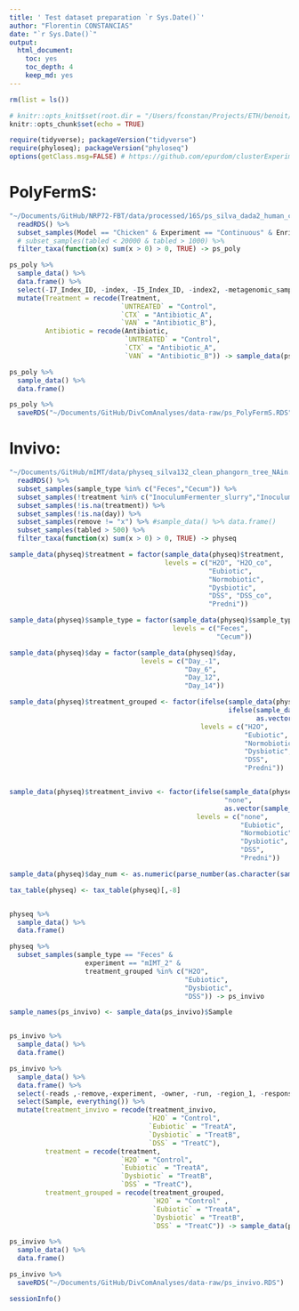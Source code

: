 ```yaml
---
title: ' Test dataset preparation `r Sys.Date()`'
author: "Florentin CONSTANCIAS"
date: "`r Sys.Date()`"
output:
  html_document: 
    toc: yes
    toc_depth: 4
    keep_md: yes
---
```

<style type="text/css">
div.main-container {
max-width: 1800px;
margin-left: auto;
margin-right: auto;
}
.Table-Normal {
position: relative;
//display: block;
margin: 10px auto;
padding: 0;
width: 100%;
height: auto;
border-collapse: collapse;
text-align: center;
}
</style>

```r
rm(list = ls())

# knitr::opts_knit$set(root.dir = "/Users/fconstan/Projects/ETH/benoit/Soheil/New data/") 
knitr::opts_chunk$set(echo = TRUE)
```

```r
require(tidyverse); packageVersion("tidyverse")
require(phyloseq); packageVersion("phyloseq")
options(getClass.msg=FALSE) # https://github.com/epurdom/clusterExperiment/issues/66
```

# PolyFermS:

```r
"~/Documents/GitHub/NRP72-FBT/data/processed/16S/ps_silva_dada2_human_chicken_meta.RDS" %>% 
  readRDS() %>% 
  subset_samples(Model == "Chicken" & Experiment == "Continuous" & Enrichment == "NotEnriched" & is.na(Paul) & Treatment %in% c("UNTREATED", "CTX", "VAN") & !Reactor %in% c("CR", "IR2")) %>%
  # subset_samples(tabled < 20000 & tabled > 1000) %>% 
  filter_taxa(function(x) sum(x > 0) > 0, TRUE) -> ps_poly

ps_poly %>% 
  sample_data() %>% 
  data.frame() %>% 
  select(-I7_Index_ID, -index, -I5_Index_ID, -index2, -metagenomic_sample_name,-raw_metagenomic_pairs,-Reactor_Treatment_Dose ,-Treatment_Dose,-Model, -Date, -HV292.1_Copy_Number_permL, -Enrichment, -CCUG59168_Copy_Number_permL,-CTX_Copy_Number_permL, -VAN_Copy_Number_permL, -Reactor_Treatment, -Sample_description) %>% 
  mutate(Treatment = recode(Treatment, 
                            `UNTREATED` = "Control",
                            `CTX` = "Antibiotic_A",
                            `VAN` = "Antibiotic_B"),
         Antibiotic = recode(Antibiotic, 
                             `UNTREATED` = "Control",
                             `CTX` = "Antibiotic_A",
                             `VAN` = "Antibiotic_B")) -> sample_data(ps_poly)

ps_poly %>% 
  sample_data() %>% 
  data.frame()
```  

```r
ps_poly %>% 
  saveRDS("~/Documents/GitHub/DivComAnalyses/data-raw/ps_PolyFermS.RDS")
```


# Invivo:
```r

"~/Documents/GitHub/mIMT/data/physeq_silva132_clean_phangorn_tree_NAin.RDS" %>% 
  readRDS() %>% 
  subset_samples(sample_type %in% c("Feces","Cecum")) %>%
  subset_samples(!treatment %in% c("InoculumFermenter_slurry","InoculumFermenter", "Caecal_inoculum_F6")) %>%
  subset_samples(!is.na(treatment)) %>%
  subset_samples(!is.na(day)) %>%
  subset_samples(remove != "x") %>% #sample_data() %>% data.frame()
  subset_samples(tabled > 500) %>% 
  filter_taxa(function(x) sum(x > 0) > 0, TRUE) -> physeq
```  

```r
sample_data(physeq)$treatment = factor(sample_data(physeq)$treatment,
                                       levels = c("H2O", "H2O_co",
                                                  "Eubiotic",
                                                  "Normobiotic",
                                                  "Dysbiotic",
                                                  "DSS", "DSS_co",
                                                  "Predni"))

sample_data(physeq)$sample_type = factor(sample_data(physeq)$sample_type,
                                         levels = c("Feces",
                                                    "Cecum"))

sample_data(physeq)$day = factor(sample_data(physeq)$day,
                                 levels = c("Day_-1",
                                            "Day_6",
                                            "Day_12",
                                            "Day_14"))

sample_data(physeq)$treatment_grouped <- factor(ifelse(sample_data(physeq)$treatment == "DSS_co", "DSS", 
                                                       ifelse(sample_data(physeq)$treatment == "H2O_co", "H2O", 
                                                              as.vector(sample_data(physeq)$treatment))),
                                                levels = c("H2O",
                                                           "Eubiotic",
                                                           "Normobiotic",
                                                           "Dysbiotic",
                                                           "DSS",
                                                           "Predni"))


sample_data(physeq)$treatment_invivo <- factor(ifelse(sample_data(physeq)$treatment_grouped %in% c("H2O") | sample_data(physeq)$day %in% c("Day_-1"), 
                                                      "none", 
                                                      as.vector(sample_data(physeq)$treatment_grouped)),
                                               levels = c("none",
                                                          "Eubiotic",
                                                          "Normobiotic",
                                                          "Dysbiotic",
                                                          "DSS",
                                                          "Predni"))

sample_data(physeq)$day_num <- as.numeric(parse_number(as.character(sample_data(physeq)$day)))

tax_table(physeq) <- tax_table(physeq)[,-8]


physeq %>% 
  sample_data() %>% 
  data.frame()
```  

```r
physeq %>% 
  subset_samples(sample_type == "Feces" & 
                   experiment == "mIMT_2" &
                   treatment_grouped %in% c("H2O", 
                                            "Eubiotic",
                                            "Dysbiotic",
                                            "DSS")) -> ps_invivo

sample_names(ps_invivo) <- sample_data(ps_invivo)$Sample


ps_invivo %>% 
  sample_data() %>% 
  data.frame()
```  

```r
ps_invivo %>% 
  sample_data() %>% 
  data.frame() %>% 
  select(-reads ,-remove,-experiment, -owner, -run, -region_1, -responsible_seq,-facility, -sample_type, -reactor, -day_IR, -day_fermentation, -treatment_period, -treatment_exvivo, -experiment_period, -period_treat, -IR_TR, -period_treat, -sample_file, -colon_lenght:-period_reactor, -sample_label, -Fermentation, ) %>% 
  select(Sample, everything()) %>% 
  mutate(treatment_invivo = recode(treatment_invivo, 
                                   `H2O` = "Control",
                                   `Eubiotic` = "TreatA",
                                   `Dysbiotic` = "TreatB",
                                   `DSS` = "TreatC"),
         treatment = recode(treatment, 
                            `H2O` = "Control",
                            `Eubiotic` = "TreatA",
                            `Dysbiotic` = "TreatB",
                            `DSS` = "TreatC"),
         treatment_grouped = recode(treatment_grouped, 
                                    `H2O` = "Control" ,                
                                    `Eubiotic` = "TreatA",
                                    `Dysbiotic` = "TreatB",
                                    `DSS` = "TreatC")) -> sample_data(ps_invivo)

ps_invivo %>% 
  sample_data() %>% 
  data.frame()
```
```r
ps_invivo %>% 
  saveRDS("~/Documents/GitHub/DivComAnalyses/data-raw/ps_invivo.RDS")
```
```r
sessionInfo()
```
